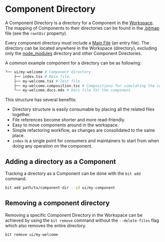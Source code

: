 # Component Directory

A Component Directory is a directory for a Component in the [Workspace](/workspace/overview). The mapping of Components to their directories can be found in the [.bitmap](/workspace/bitmap) file (see the `rootDir` property).

Every component directory must include a [Main File](/components/main-file) (an entry file). The directory can be located anywhere in the Workspace (directory), excluding only the [node_modules](/workspace/node-modules) directory and other Component Directories.

A common example component for a directory can be as following:

```bash
└── ui/my-welcome # Component directory
    ├── index.tsx # Main file.
    ├── my-welcome.tsx # Test file.
    ├── my-welcome.composition.tsx # Compositions for simulating the component in different states and contexts.
    └── my-welcome.docs.mdx # Docs file for the component.
```

This structure has several benefits:

- Directory structure is easily consumable by placing all the related files together.
- File references become shorter and more read-friendly.
- Easy to move components around in the workspace.
- Simple refactoring workflow, as changes are consolidated to the same place.
- `index` is a single point for consumers and maintainers to start from when doing any operation on the component.

## Adding a directory as a Component

Tracking a directory as a Component can be done with the `bit add` command.

```bash
bit add path/to/component-dir --id ui/my-component
```

<!--TODO To learn more on tracking components in the Workspace. Head over to the [Tracking Components section](/workspace/tracking-components). -->

## Removing a component directory

Removing a specific Component Directory in the Workspace can be achieved by using the `bit remove` command without the `--delete-files` flag which also removes the entire directory.

```bash
bit remove ui/my-welcome
```
